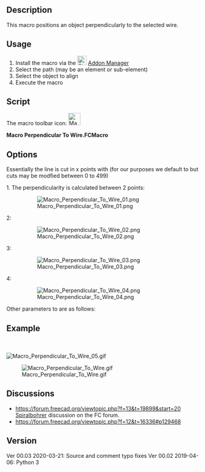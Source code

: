 <languages/>
<div lang="en" dir="ltr" class="mw-content-ltr">
{{Macro
|Name=Macro Perpendicular To Wire
|Icon=Macro_Perpendicular_To_Wire.png
|Description=This macro positions an object perpendicularly to the selected wire.
|Author=Mario52
|Version=00.03
|Date=2020-03-31
|FCVersion=All
|Download=[https://wiki.freecad.org/images/0/0c/Macro_Perpendicular_To_Wire.png ToolBar Icon].
}}
</div>

<div lang="en" dir="ltr" class="mw-content-ltr">
==Description==
This macro positions an object perpendicularly to the selected wire.
</div>

<div lang="en" dir="ltr" class="mw-content-ltr">
==Usage==
</div> 

<div lang="en" dir="ltr" class="mw-content-ltr">
# Install the macro via the [[Image:Std_AddonMgr.svg|24px|link=Std_AddonMgr]] [[Std_AddonMgr|Addon Manager]]
# Select the path (may be an element or sub-element)
# Select the object to align
# Execute the macro
</div>

<div lang="en" dir="ltr" class="mw-content-ltr">
==Script==
</div>

<div lang="en" dir="ltr" class="mw-content-ltr">
The macro toolbar icon: [[File:Macro Perpendicular To Wire.png|32px]]
</div>

'''Macro Perpendicular To Wire.FCMacro'''

{{MacroCode|code=
# -*- coding: utf-8 -*-
__title__   = "Macro Perpendicular To Wire"
__author__  = "Mario52"
__url__     = "https://wiki.freecad.org/Macro_Perpendicular_To_Wire"
__version__ = "00.03"
__date__    = "31/03/2020"

import Draft, Part

try:
    sel = FreeCADGui.Selection.getSelection()                               # Select an object
    
    lineSelected = FreeCADGui.Selection.getSelectionEx()[0].SubObjects[0]   # first object the Path object or SubObjects
    myCircle     = sel[1]                                                   # second object
    
    pointsDirection  = []
    
    pointsDirection = lineSelected.discretize(Number=500)                   # discretize the path line first selection
    
    v=pointsDirection[0].sub(pointsDirection[1])                            # avec vecteurs 1 et 2 (direction debut ligne)
    r=App.Rotation(App.Vector(0,0,1),v)
    
    pl=FreeCAD.Placement()                                                  # placement object
    pl.Rotation.Q = r.Q
    pl.Base = pointsDirection[0]
    myCircle.Placement = pl
    
    del pointsDirection[:]
    FreeCAD.ActiveDocument.recompute()
except Exception:
    print( "Select two objects. 1:The path 2:The object to align" )

}}

<div lang="en" dir="ltr" class="mw-content-ltr">
==Options==
</div>

<div lang="en" dir="ltr" class="mw-content-ltr">
Essentially the line is cut in x points with {{incode|discretize()}} (for our purposes we default to {{incode|Number&#61;500}} but cuts may be modfied between  0 to 499)
</div>

{{Code|code=
    pointsDirection = lineSelected.Shape.discretize(Number=500)             # discretize the path line first selection
}}
<div lang="en" dir="ltr" class="mw-content-ltr">
1. The perpendicularity is calculated between 2 points:
</div>
{{Code|code=
v=pointsDirection[0].sub(pointsDirection[1])          # perpendicular of first > second point
}}

:[[File:Macro Perpendicular To Wire 01.png]]
{{clear}}
2:

{{Code|code=
v=pointsDirection[-1].sub(pointsDirection[-2])       # perpendicular of last > before last point
pl.Base = pointsDirection[-1]                        # position base last point}}

:[[File:Macro Perpendicular To Wire 02.png]]
{{clear}}
3:

{{Code|code=
v=pointsDirection[100].sub(pointsDirection[101])   # perpendicular of point 100 > point 101
pl.Base = pointsDirection[100]                     # position base point 100}}

:[[File:Macro Perpendicular To Wire 03.png]]
{{clear}}
4:

{{Code|code=
v=pointsDirection[0].sub(pointsDirection[-1])         # perpendicular of first point > last point
pl.Base = pointsDirection[0]                          # position base first point}}

:[[File:Macro Perpendicular To Wire 04.png]]
{{clear}}

<div lang="en" dir="ltr" class="mw-content-ltr">
Other parameters to {{incode|discretize()}} are as follows:
</div>

{{Code|code=
# Discretizes the edge and returns a list of points.
# Forum thread: https://forum.freecad.org/viewtopic.php?f=12&t=16336#p129468
# The function accepts keywords as argument:
# discretize(Number=n) => gives a list of 'n' equidistant points
# discretize(QuasiNumber=n) => gives a list of 'n' quasi equidistant points (is faster than the method above)
# discretize(Distance=d) => gives a list of equidistant points with distance 'd'
# discretize(Deflection=d) => gives a list of points with a maximum deflection 'd' to the edge
# discretize(QuasiDeflection=d) => gives a list of points with a maximum deflection 'd' to the edge (faster)
# discretize(Angular=a,Curvature=c,[Minimum=m]) => gives a list of points with an angular deflection of 'a'
# and a curvature deflection of 'c'. Optionally a minimum number of points
# can be set which by default is set to 2.
}}

<div lang="en" dir="ltr" class="mw-content-ltr">
==Example==
</div>
<br /><br />
[[File:Macro Perpendicular To Wire 05.gif]]
{{clear}}

[[File:Macro Perpendicular To Wire.gif]]

<div lang="en" dir="ltr" class="mw-content-ltr">
==Discussions==
</div>

<div lang="en" dir="ltr" class="mw-content-ltr">
* [[https://forum.freecad.org/viewtopic.php?f=13&t=19899&start=20 Spiralbohrer]] discussion on the FC forum.
* https://forum.freecad.org/viewtopic.php?f=12&t=16336#p129468
</div>

<div lang="en" dir="ltr" class="mw-content-ltr">
==Version==
</div>

<div lang="en" dir="ltr" class="mw-content-ltr">
Ver 00.03 2020-03-21: Source and comment typo fixes 
Ver 00.02 2019-04-06: Python 3
</div>